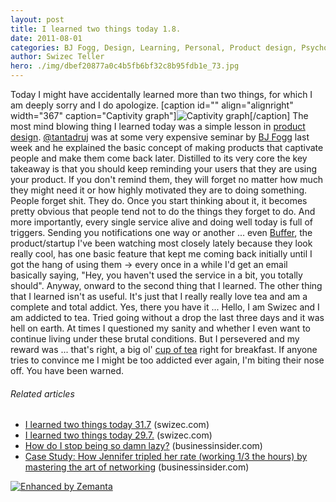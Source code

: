 ```yaml
---
layout: post
title: I learned two things today 1.8.
date: 2011-08-01
categories: BJ Fogg, Design, Learning, Personal, Product design, Psychology, Tea, Twitter
author: Swizec Teller
hero: ./img/dbef20877a0c4b5fb6bf32c8b95fdb1e_73.jpg
---
```


Today I might have accidentally learned more than two things, for which I am deeply sorry and I do apologize. \[caption id="" align="alignright" width="367" caption="Captivity graph"]![](./img/dbef20877a0c4b5fb6bf32c8b95fdb1e_73.jpg "Captivity graph")\[/caption] The most mind blowing thing I learned today was a simple lesson in [product design](http://en.wikipedia.org/wiki/Product_design "Product design"). [@tantadruj](https://twitter.com/#!/tantadruj) was at some very expensive seminar by [BJ Fogg](http://www.bjfogg.com/ "BJ Fogg") last week and he explained the basic concept of making products that captivate people and make them come back later. Distilled to its very core the key takeaway is that you should keep reminding your users that they are using your product. If you don't remind them, they will forget no matter how much they might need it or how highly motivated they are to doing something. People forget shit. They do. Once you start thinking about it, it becomes pretty obvious that people tend not to do the things they forget to do. And more importantly, every single service alive and doing well today is full of triggers. Sending you notifications one way or another ... even [Buffer](http://bufferapp.com/), the product/startup I've been watching most closely lately because they look really cool, has one basic feature that kept me coming back initially until I got the hang of using them -> every once in a while I'd get an email basically saying, "Hey, you haven't used the service in a bit, you totally should". Anyway, onward to the second thing that I learned. The other thing that I learned isn't as useful. It's just that I really really love tea and am a complete and total addict. Yes, there you have it ... Hello, I am Swizec and I am addicted to tea. Tried going without a drop the last three days and it was hell on earth. At times I questioned my sanity and whether I even want to continue living under these brutal conditions. But I persevered and my reward was ... that's right, a big ol' [cup of tea](http://en.wikipedia.org/wiki/Tea "Tea") right for breakfast. If anyone tries to convince me I might be too addicted ever again, I'm biting their nose off. You have been warned.

###### Related articles

-   [I learned two things today 31.7](http://swizec.com/blog/i-learned-two-things-today-31-7/swizec/2040) (swizec.com)
-   [I learned two things today 29.7.](http://swizec.com/blog/i-learned-two-things-today-29-7/swizec/2022) (swizec.com)
-   [How do I stop being so damn lazy?](http://www.businessinsider.com/how-do-i-stop-being-so-damn-lazy-2011-7) (businessinsider.com)
-   [Case Study: How Jennifer tripled her rate (working 1/3 the hours) by mastering the art of networking](http://www.businessinsider.com/case-study-how-jennifer-tripled-her-rate-working-13-the-hours-by-mastering-the-art-of-networking-2011-6) (businessinsider.com)

[![Enhanced by Zemanta](http://img.zemanta.com/zemified_e.png?x-id=fe6de0b4-b119-4528-bdec-f6106c75c30e)](http://www.zemanta.com/ "Enhanced by Zemanta")
